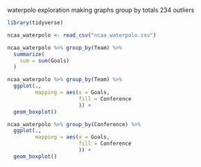 
waterpolo exploration
making graphs 
group by
totals 
234 
outliers


```r
library(tidyverse)
```

```r
ncaa_waterpolo <- read_csv("ncaa_waterpolo.csv")
```

```r
ncaa_waterpolo %>% group_by(Team) %>%
  summarize(
    sum = sum(Goals)
  )
```

```r
ncaa_waterpolo %>% group_by(Team) %>%
  ggplot(.,
         mapping = aes(x = Goals,
                       fill = Conference
                       )) +
  geom_boxplot()
```

```r
ncaa_waterpolo %>% group_by(Conference) %>%
  ggplot(.,
         mapping = aes(x = Goals,
                       fill = Conference
                       )) +
  geom_boxplot()
```

```r

```

